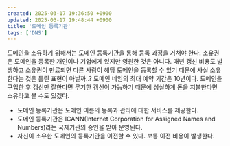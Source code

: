 ```yaml
---
created: 2025-03-17 19:36:50 +0900
updated: 2025-03-17 19:48:44 +0900
title: '도메인 등록기관'
tags: ['DNS']
---
```


도메인을 소유하기 위해서는 도메인 등록기관을 통해 등록 과정을 거쳐야 한다. 소유권은 도메인을 등록한 개인이나 기업에게 있지만 영원한 것은 아니다. 매년 갱신 비용도 발생하고 소유권이 만료되면 다른 사람이 해당 도메인을 등록할 수 있기 때문에 사실 소유한다는 것은 틀린 표현이 아닐까..? 도메인 네임의 최대 예약 기간은 10년이다. 도메인을 구입한 후 갱신만 잘한다면 무기한 갱신이 가능하기 때문에 성실하게 돈을 지불한다면 소유라고 볼 수도 있겠다.

- 도메인 등록기관은 도메인 이름의 등록과 관리에 대한 서비스를 제공한다.
- 도메인 등록기관은 ICANN(Internet Corporation for Assigned Names and Numbers)라는 국제기관의 승인을 받아 운영된다.
- 자신이 소유한 도메인의 등록기관을 이전할 수 있다. 보통 이전 비용이 발생한다.
